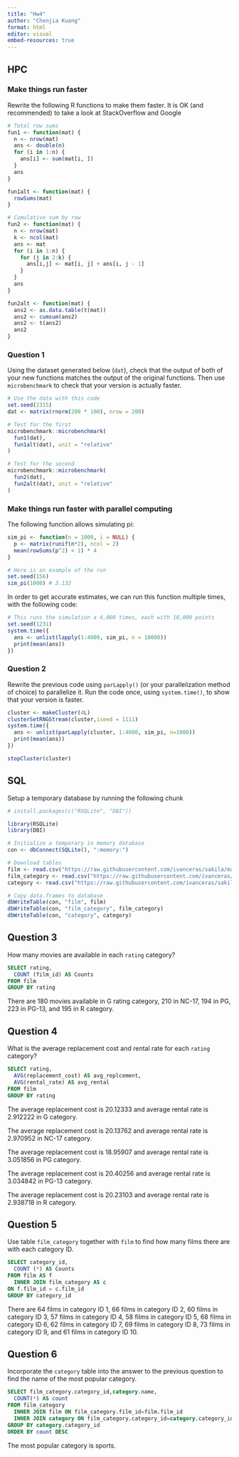 ```yaml
---
title: "Hw4"
author: "Chenjia Kuang"
format: html
editor: visual
embed-resources: true
---
```


## **HPC**

### **Make things run faster**

Rewrite the following R functions to make them faster. It is OK (and recommended) to take a look at StackOverflow and Google

```r
# Total row sums
fun1 <- function(mat) {
  n <- nrow(mat)
  ans <- double(n) 
  for (i in 1:n) {
    ans[i] <- sum(mat[i, ])
  }
  ans
}

fun1alt <- function(mat) {
  rowSums(mat)
}

# Cumulative sum by row
fun2 <- function(mat) {
  n <- nrow(mat)
  k <- ncol(mat)
  ans <- mat
  for (i in 1:n) {
    for (j in 2:k) {
      ans[i,j] <- mat[i, j] + ans[i, j - 1]
    }
  }
  ans
}

fun2alt <- function(mat) {
  ans2 <- as.data.table(t(mat))
  ans2 <- cumsum(ans2)
  ans2 <- t(ans2)
  ans2
}
```

### **Question 1**

Using the dataset generated below (`dat`), check that the output of both of your new functions matches the output of the original functions. Then use `microbenchmark` to check that your version is actually faster.

```r
# Use the data with this code
set.seed(2315)
dat <- matrix(rnorm(200 * 100), nrow = 200)

# Test for the first
microbenchmark::microbenchmark(
  fun1(dat),
  fun1alt(dat), unit = "relative"
)

# Test for the second
microbenchmark::microbenchmark(
  fun2(dat),
  fun2alt(dat), unit = "relative"
)
```

### **Make things run faster with parallel computing**

The following function allows simulating pi:

```r
sim_pi <- function(n = 1000, i = NULL) {
  p <- matrix(runif(n*2), ncol = 2)
  mean(rowSums(p^2) < 1) * 4
}

# Here is an example of the run
set.seed(156)
sim_pi(1000) # 3.132
```

In order to get accurate estimates, we can run this function multiple times, with the following code:

```r
# This runs the simulation a 4,000 times, each with 10,000 points
set.seed(1231)
system.time({
  ans <- unlist(lapply(1:4000, sim_pi, n = 10000))
  print(mean(ans))
})
```

### **Question 2**

Rewrite the previous code using `parLapply()` (or your parallelization method of choice) to parallelize it. Run the code once, using `system.time()`, to show that your version is faster.

```r
cluster <- makeCluster(4L)
clusterSetRNGStream(cluster,iseed = 1111)
system.time({
  ans <- unlist(parLapply(cluster, 1:4000, sim_pi, n=1000))
  print(mean(ans))
})

stopCluster(cluster)
```

## **SQL**

Setup a temporary database by running the following chunk

```r
# install.packages(c("RSQLite", "DBI"))

library(RSQLite)
library(DBI)

# Initialize a temporary in memory database
con <- dbConnect(SQLite(), ":memory:")

# Download tables
film <- read.csv("https://raw.githubusercontent.com/ivanceras/sakila/master/csv-sakila-db/film.csv")
film_category <- read.csv("https://raw.githubusercontent.com/ivanceras/sakila/master/csv-sakila-db/film_category.csv")
category <- read.csv("https://raw.githubusercontent.com/ivanceras/sakila/master/csv-sakila-db/category.csv")

# Copy data.frames to database
dbWriteTable(con, "film", film)
dbWriteTable(con, "film_category", film_category)
dbWriteTable(con, "category", category)
```

## **Question 3**

How many movies are available in each `rating` category?

```sql
SELECT rating,
  COUNT (film_id) AS Counts
FROM film
GROUP BY rating
```

There are 180 movies available in G rating category, 210 in NC-17, 194 in PG, 223 in PG-13, and 195 in R category.

## **Question 4**

What is the average replacement cost and rental rate for each `rating` category?

```sql
SELECT rating,
  AVG(replacement_cost) AS avg_replcement,
  AVG(rental_rate) AS avg_rental
FROM film
GROUP BY rating
```

The average replacement cost is 20.12333 and average rental rate is 2.912222 in G category.

The average replacement cost is 20.13762 and average rental rate is 2.970952 in NC-17 category.

The average replacement cost is 18.95907 and average rental rate is 3.051856 in PG category.

The average replacement cost is 20.40256 and average rental rate is 3.034842 in PG-13 category.

The average replacement cost is 20.23103 and average rental rate is 2.938718 in R category.

## **Question 5**

Use table `film_category` together with `film` to find how many films there are with each category ID.

```sql
SELECT category_id,
  COUNT (*) AS Counts
FROM film AS f
  INNER JOIN film_category AS c
ON f.film_id = c.film_id
GROUP BY category_id
```

There are 64 films in category ID 1, 66 films in category ID 2, 60 films in category ID 3, 57 films in category ID 4, 58 films in category ID 5, 68 films in category ID 6, 62 films in category ID 7, 69 films in category ID 8, 73 films in category ID 9, and 61 films in category ID 10.

## **Question 6**

Incorporate the `category` table into the answer to the previous question to find the name of the most popular category.

```sql
SELECT film_category.category_id,category.name,
  COUNT(*) AS count
FROM film_category
  INNER JOIN film ON film_category.film_id=film.film_id
  INNER JOIN category ON film_category.category_id=category.category_id
GROUP BY category.category_id
ORDER BY count DESC
```

The most popular category is sports.

